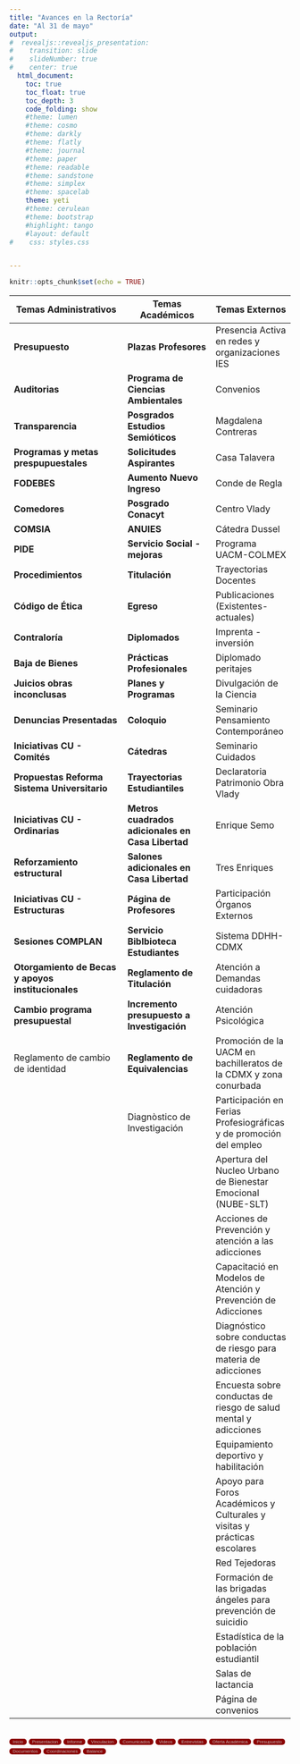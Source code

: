 ```yaml
---
title: "Avances en la Rectoría"
date: "Al 31 de mayo"
output:
#  revealjs::revealjs_presentation:
#    transition: slide
#    slideNumber: true
#    center: true
  html_document:
    toc: true
    toc_float: true
    toc_depth: 3
    code_folding: show
    #theme: lumen
    #theme: cosmo
    #theme: darkly
    #theme: flatly
    #theme: journal
    #theme: paper
    #theme: readable
    #theme: sandstone
    #theme: simplex
    #theme: spacelab
    theme: yeti
    #theme: cerulean
    #theme: bootstrap
    #highlight: tango
    #layout: default
#    css: styles.css


---
```


```r
knitr::opts_chunk$set(echo = TRUE)
```

| Temas Administrativos | Temas Académicos | Temas Externos |
|-----------------------|------------------|----------------|
| **Presupuesto**           | **Plazas Profesores**| Presencia Activa en redes y organizaciones IES |
| **Auditorias**            | **Programa de Ciencias Ambientales** | Convenios | 
| **Transparencia** | **Posgrados Estudios Semióticos**| Magdalena Contreras| 
| **Programas y metas prespupuestales**| **Solicitudes Aspirantes** | Casa Talavera | 
| **FODEBES**|**Aumento Nuevo Ingreso** | Conde de Regla| 
| **Comedores**| **Posgrado Conacyt** | Centro Vlady | 
| **COMSIA**| **ANUIES** | Cátedra Dussel| 
| **PIDE**| **Servicio Social - mejoras** | Programa UACM-COLMEX| 
| **Procedimientos** | **Titulación** | Trayectorias Docentes | 
| **Código de Ética**| **Egreso** |  Publicaciones (Existentes-actuales)| 
| **Contraloría**| **Diplomados** |Imprenta - inversión | 
| **Baja de Bienes** | **Prácticas Profesionales** | Diplomado peritajes  | 
| **Juicios obras inconclusas**| **Planes y Programas** | Divulgación de la Ciencia | 
| **Denuncias Presentadas**| **Coloquio** | Seminario Pensamiento Contemporáneo | 
| **Iniciativas CU -  Comités**| **Cátedras** | Seminario Cuidados | 
| **Propuestas Reforma Sistema Universitario**| **Trayectorias Estudiantiles** | Declaratoria Patrimonio Obra Vlady | 
| **Iniciativas CU - Ordinarias** | **Metros cuadrados adicionales en Casa Libertad** | Enrique Semo| 
| **Reforzamiento estructural**| **Salones adicionales en Casa Libertad** | Tres Enriques | 
| **Iniciativas CU - Estructuras**| **Página de Profesores** | Participación Órganos Externos| 
| **Sesiones COMPLAN**| **Servicio Biblbioteca Estudiantes** | Sistema DDHH-CDMX| 
| **Otorgamiento de Becas y apoyos institucionales**| **Reglamento de Titulación**| Atención a Demandas cuidadoras |
| **Cambio programa presupuestal** |**Incremento presupuesto a Investigación** | Atención Psicológica |
| Reglamento de cambio de identidad | **Reglamento de Equivalencias** | Promoción de la UACM en bachilleratos de la CDMX y zona conurbada|
| | Diagnòstico de Investigación| Participación en Ferias Profesiográficas y de promoción del empleo|
| | | Apertura del Nucleo Urbano de Bienestar Emocional (NUBE-SLT)|
| | | Acciones de Prevención y atención a las adicciones|
| | | Capacitació en Modelos de Atención y Prevención de Adicciones|
| | | Diagnóstico sobre conductas de riesgo para materia de adicciones|
| | | Encuesta sobre conductas de riesgo de salud mental y adicciones |
| | | Equipamiento deportivo y habilitación|
| | | Apoyo para Foros Académicos y Culturales y visitas y prácticas escolares|
| | | Red Tejedoras|
| | | Formación de las brigadas ángeles para prevención de suicidio|
| | | Estadística de la población estudiantil|
| | | Salas de lactancia|
| | | Página de convenios|




<style>
.button-container {
  display: grid;
  grid-template-columns: repeat(1, 1fr); /* Organiza en 3 columnas */
  grid-gap: 5px; /* Espacio entre botones */
}

.button-container button {
  font-size: 8px;
  background-color:  #8B0000; /* Cambia el color de fondo de los botones a naranja */
  color: #C0C0C0; /* Cambia el color del texto de los botones a gris plateado */
  border: none;
  border-radius: 5px;
  cursor: pointer;
}

.button-container button:hover {
  background-color: #FF6347; /* Cambia el color de fondo al pasar el ratón sobre los botones */
}
</style>

<div class="button-container">
  <button onclick="location.href='index.html'">Inicio</button>
  <button onclick="location.href='Presentacion.html'">Presentacion</button>
  <button onclick="location.href='Informes.html'">Informe</button>
  <button onclick="location.href='Vinculacion.html'">Vinculacion</button>
  <button onclick="location.href='Comunicados.html'">Comunicados</button>
  <button onclick="location.href='Videos.html'">Videos</button>
  <button onclick="location.href='Entrevistas.html'">Entrevistas</button>
  <button onclick="location.href='OfertaAcademica.html'">Oferta Académica</button>
  <button onclick="location.href='Presupuesto.html'">Presupuesto</button>
  <button onclick="location.href='Documentos.html'">Documentos</button>
  <button onclick="location.href='Coordinaciones.html'">Coordinaciones</button>
  <button onclick="location.href='Balance.html'">Balance</button>
</div>

